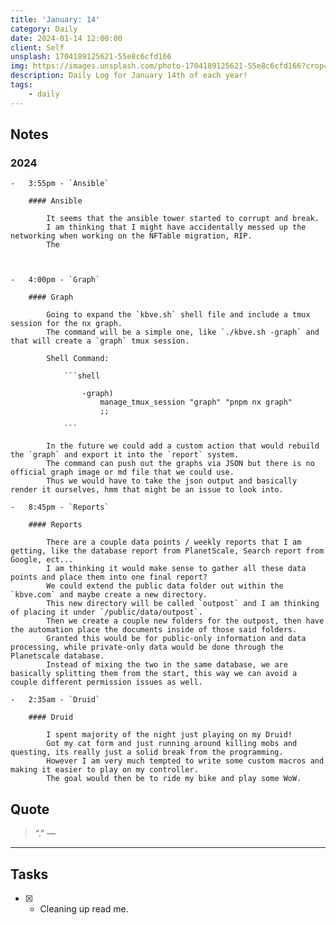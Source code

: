```yaml
---
title: 'January: 14'
category: Daily
date: 2024-01-14 12:00:00
client: Self
unsplash: 1704189125621-55e8c6cfd166
img: https://images.unsplash.com/photo-1704189125621-55e8c6cfd166?crop=entropy&cs=srgb&fm=jpg&ixid=MnwzNjM5Nzd8MHwxfHJhbmRvbXx8fHx8fHx8fDE2ODE3NDg2ODY&ixlib=rb-4.0.3&q=85
description: Daily Log for January 14th of each year!
tags:
    - daily
---
```


## Notes

### 2024

    -   3:55pm - `Ansible`

        #### Ansible
        
            It seems that the ansible tower started to corrupt and break.
            I am thinking that I might have accidentally messed up the networking when working on the NFTable migration, RIP.
            The 



    -   4:00pm - `Graph`

        #### Graph
        
            Going to expand the `kbve.sh` shell file and include a tmux session for the nx graph.
            The command will be a simple one, like `./kbve.sh -graph` and that will create a `graph` tmux session.
            
            Shell Command:

                ```shell

                    -graph)
                        manage_tmux_session "graph" "pnpm nx graph"
                        ;;

                ```
            
            In the future we could add a custom action that would rebuild the `graph` and export it into the `report` system.
            The command can push out the graphs via JSON but there is no official graph image or md file that we could use.
            Thus we would have to take the json output and basically render it ourselves, hmm that might be an issue to look into.

    -   8:45pm - `Reports`

        #### Reports

            There are a couple data points / weekly reports that I am getting, like the database report from PlanetScale, Search report from Google, ect...
            I am thinking it would make sense to gather all these data points and place them into one final report?
            We could extend the public data folder out within the `kbve.com` and maybe create a new directory.
            This new directory will be called `outpost` and I am thinking of placing it under `/public/data/outpost`.
            Then we create a couple new folders for the outpost, then have the automation place the documents inside of those said folders.
            Granted this would be for public-only information and data processing, while private-only data would be done through the Planetscale database.
            Instead of mixing the two in the same database, we are basically splitting them from the start, this way we can avoid a couple different permission issues as well.

    -   2:35am - `Druid`
        
        #### Druid

            I spent majority of the night just playing on my Druid!
            Got my cat form and just running around killing mobs and questing, its really just a solid break from the programming.
            However I am very much tempted to write some custom macros and making it easier to play on my controller.
            The goal would then be to ride my bike and play some WoW.

## Quote

> “.”
> — <cite></cite>

---

## Tasks

-   [x] -   Cleaning up read me.
            
